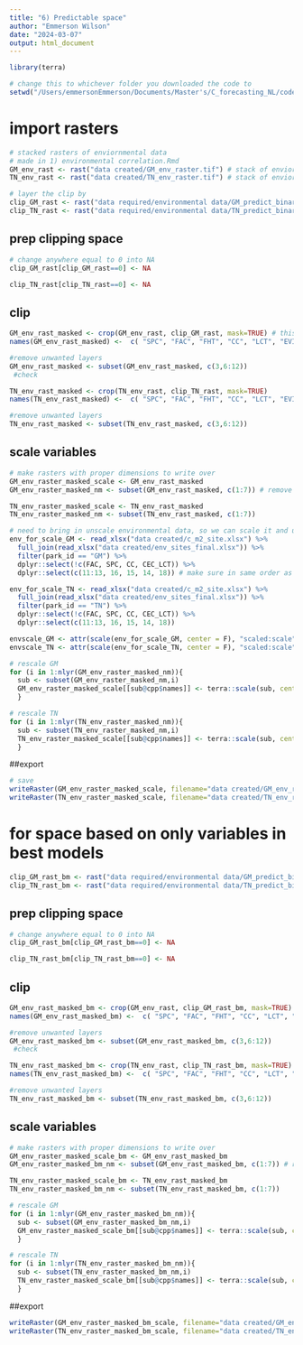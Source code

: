 ```yaml
---
title: "6) Predictable space"
author: "Emmerson Wilson"
date: "2024-03-07"
output: html_document
---
```


```r
library(terra)
```


```r
# change this to whichever folder you downloaded the code to
setwd("/Users/emmersonEmmerson/Documents/Master's/C_forecasting_NL/code_for_stats/clean code")
```

# import rasters
```r
# stacked rasters of enviornmental data
# made in 1) environmental correlation.Rmd
GM_env_rast <- rast("data created/GM_env_raster.tif") # stack of enviornmental variables' rasters
TN_env_rast <- rast("data created/TN_env_raster.tif") # stack of enviornmental variables' rasters

# layer the clip by
clip_GM_rast <- rast("data required/environmental data/GM_predict_binary.tif") # masking layer (cut out all human use areas, and space where values of environmental variables are outside of range sampled)
clip_TN_rast <- rast("data required/environmental data/TN_predict_binary.tif")# masking layer (cut out all human use areas, and space where values of environmental variables are outside of range sampled)

```

## prep clipping space
```r
# change anywhere equal to 0 into NA
clip_GM_rast[clip_GM_rast==0] <- NA

clip_TN_rast[clip_TN_rast==0] <- NA
```

## clip
```r
GM_env_rast_masked <- crop(GM_env_rast, clip_GM_rast, mask=TRUE) # this part isn't taking out the proper cells *had to make the mask a raster
names(GM_env_rast_masked) <-  c( "SPC", "FAC", "FHT", "CC", "LCT", "EVIamp", "EVImed","SLO", "ELE", "ASP", "LGS", "Moose_new",  "Moose_newl",  "Moose_newh",  "Moose_newx") # name layers

#remove unwanted layers
GM_env_rast_masked <- subset(GM_env_rast_masked, c(3,6:12))
 #check

TN_env_rast_masked <- crop(TN_env_rast, clip_TN_rast, mask=TRUE)
names(TN_env_rast_masked) <-  c( "SPC", "FAC", "FHT", "CC", "LCT", "EVIamp", "EVImed","SLO", "ELE", "ASP", "LGS", "Moose_new",  "Moose_newl",  "Moose_newh",  "Moose_newx") # name layers

#remove unwanted layers
TN_env_rast_masked <- subset(TN_env_rast_masked, c(3,6:12))
```

## scale variables
```r
# make rasters with proper dimensions to write over
GM_env_raster_masked_scale <- GM_env_rast_masked
GM_env_raster_masked_nm <- subset(GM_env_rast_masked, c(1:7)) # remove moose from stack of rasters to be scaled

TN_env_raster_masked_scale <- TN_env_rast_masked
TN_env_raster_masked_nm <- subset(TN_env_rast_masked, c(1:7))

# need to bring in unscale environmental data, so we can scale it and use the saved attributes (RMS) for each variable
env_for_scale_GM <- read_xlsx("data created/c_m2_site.xlsx") %>%
  full_join(read_xlsx("data created/env_sites_final.xlsx")) %>% 
  filter(park_id == "GM") %>% 
  dplyr::select(!c(FAC, SPC, CC, CEC_LCT)) %>% 
  dplyr::select(c(11:13, 16, 15, 14, 18)) # make sure in same order as raster stack

env_for_scale_TN <- read_xlsx("data created/c_m2_site.xlsx") %>%
  full_join(read_xlsx("data created/env_sites_final.xlsx")) %>% 
  filter(park_id == "TN") %>% 
  dplyr::select(!c(FAC, SPC, CC, CEC_LCT)) %>% 
  dplyr::select(c(11:13, 16, 15, 14, 18))

envscale_GM <- attr(scale(env_for_scale_GM, center = F), "scaled:scale") # scale and save the values each variable was scaled by
envscale_TN <- attr(scale(env_for_scale_TN, center = F), "scaled:scale") 

# rescale GM
for (i in 1:nlyr(GM_env_raster_masked_nm)){
  sub <- subset(GM_env_raster_masked_nm,i)
  GM_env_raster_masked_scale[[sub@cpp$names]] <- terra::scale(sub, center = FALSE, scale = envscale_GM[[i]])
  }

# rescale TN
for (i in 1:nlyr(TN_env_raster_masked_nm)){
  sub <- subset(TN_env_raster_masked_nm,i)
  TN_env_raster_masked_scale[[sub@cpp$names]] <- terra::scale(sub, center = FALSE, scale = envscale_TN[[i]])
  }
```

##export
```r
# save
writeRaster(GM_env_raster_masked_scale, filename="data created/GM_env_raster_masked_scaled.tif", overwrite=TRUE)
writeRaster(TN_env_raster_masked_scale, filename="data created/TN_env_raster_masked_scaled.tif", overwrite=TRUE)
```



# for space based on only variables in best models
```r
clip_GM_rast_bm <- rast("data required/environmental data/GM_predict_binary_bm.tif")
clip_TN_rast_bm <- rast("data required/environmental data/TN_predict_binary_bm.tif")
```

## prep clipping space
```r
# change anywhere equal to 0 into NA
clip_GM_rast_bm[clip_GM_rast_bm==0] <- NA

clip_TN_rast_bm[clip_TN_rast_bm==0] <- NA
```

## clip
```r
GM_env_rast_masked_bm <- crop(GM_env_rast, clip_GM_rast_bm, mask=TRUE) # this part isn't taking out the proper cells *had to make the mask a raster
names(GM_env_rast_masked_bm) <-  c( "SPC", "FAC", "FHT", "CC", "LCT", "EVIamp", "EVImed","SLO", "ELE", "ASP", "LGS", "Moose_new",  "Moose_newl",  "Moose_newh",  "Moose_newx") # name layers

#remove unwanted layers
GM_env_rast_masked_bm <- subset(GM_env_rast_masked_bm, c(3,6:12))
 #check

TN_env_rast_masked_bm <- crop(TN_env_rast, clip_TN_rast_bm, mask=TRUE)
names(TN_env_rast_masked_bm) <-  c( "SPC", "FAC", "FHT", "CC", "LCT", "EVIamp", "EVImed","SLO", "ELE", "ASP", "LGS", "Moose_new",  "Moose_newl",  "Moose_newh",  "Moose_newx") # name layers

#remove unwanted layers
TN_env_rast_masked_bm <- subset(TN_env_rast_masked_bm, c(3,6:12))
```

## scale variables
```r
# make rasters with proper dimensions to write over
GM_env_raster_masked_scale_bm <- GM_env_rast_masked_bm
GM_env_raster_masked_bm_nm <- subset(GM_env_rast_masked_bm, c(1:7)) # remove moose from stack of rasters to be scaled

TN_env_raster_masked_scale_bm <- TN_env_rast_masked_bm
TN_env_raster_masked_bm_nm <- subset(TN_env_rast_masked_bm, c(1:7))

# rescale GM
for (i in 1:nlyr(GM_env_raster_masked_bm_nm)){
  sub <- subset(GM_env_raster_masked_bm_nm,i)
  GM_env_raster_masked_scale_bm[[sub@cpp$names]] <- terra::scale(sub, center = FALSE, scale = envscale_GM[[i]])
  }

# rescale TN
for (i in 1:nlyr(TN_env_raster_masked_bm_nm)){
  sub <- subset(TN_env_raster_masked_bm_nm,i)
  TN_env_raster_masked_scale_bm[[sub@cpp$names]] <- terra::scale(sub, center = FALSE, scale = envscale_TN[[i]])
  }
```

##export
```r
writeRaster(GM_env_raster_masked_bm_scale, filename="data created/GM_env_raster_masked_scale_bm.tif", overwrite=TRUE)
writeRaster(TN_env_raster_masked_bm_scale, filename="data created/TN_env_raster_masked_scale_bm.tif", overwrite=TRUE)
```

